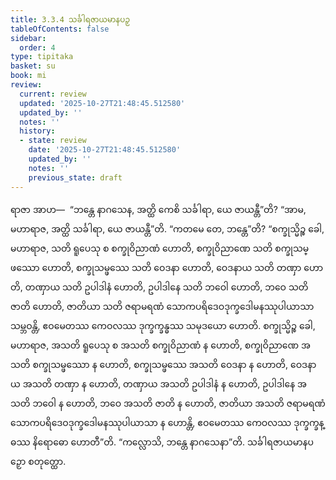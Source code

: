 ```yaml
---
title: 3.3.4 သင်္ခါရဇာယမာနပဉှ
tableOfContents: false
sidebar:
  order: 4
type: tipitaka
basket: su
book: mi
review:
  current: review
  updated: '2025-10-27T21:48:45.512580'
  updated_by: ''
  notes: ''
  history:
  - state: review
    date: '2025-10-27T21:48:45.512580'
    updated_by: ''
    notes: ''
    previous_state: draft
---
```



<ReviewStatus review={frontmatter.review} showDetails={true} />

<HypothesisAnnotation frontmatter={frontmatter} />

<DynamicBreadcrumb />

<Division number="52" book="mi" e="ch" v="28">

<Paragraph number="242" book="mi">
ရာဇာ အာဟ—  “ဘန္တေ နာဂသေန, အတ္ထိ ကေစိ သင်္ခါရာ, ယေ ဇာယန္တီ”တိ? “အာမ, မဟာရာဇ, အတ္ထိ သင်္ခါရာ, ယေ ဇာယန္တီ”တိ. “ကတမေ တေ, ဘန္တေ”တိ? “စက္ခုသ္မိဉ္စ ခေါ, မဟာရာဇ, သတိ ရူပေသု စ စက္ခုဝိညာဏံ ဟောတိ, စက္ခုဝိညာဏေ သတိ စက္ခုသမ္ဖဿော ဟောတိ, စက္ခုသမ္ဖဿေ သတိ ဝေဒနာ ဟောတိ, ဝေဒနာယ သတိ တဏှာ ဟောတိ, တဏှာယ သတိ ဥပါဒါနံ ဟောတိ, ဥပါဒါနေ သတိ ဘဝေါ ဟောတိ, ဘဝေ သတိ ဇာတိ ဟောတိ, ဇာတိယာ သတိ ဇရာမရဏံ သောကပရိဒေဝဒုက္ခဒေါမနဿုပါယာသာ သမ္ဘဝန္တိ, ဧဝမေတဿ ကေဝလဿ ဒုက္ခက္ခန္ဓဿ သမုဒယော ဟောတိ. စက္ခုသ္မိဉ္စ ခေါ, မဟာရာဇ, အသတိ ရူပေသု စ အသတိ စက္ခုဝိညာဏံ န ဟောတိ, စက္ခုဝိညာဏေ အသတိ စက္ခုသမ္ဖဿော န ဟောတိ, စက္ခုသမ္ဖဿေ အသတိ ဝေဒနာ န ဟောတိ, ဝေဒနာယ အသတိ တဏှာ န ဟောတိ, တဏှာယ အသတိ ဥပါဒါနံ န ဟောတိ, ဥပါဒါနေ အသတိ ဘဝေါ န ဟောတိ, ဘဝေ အသတိ ဇာတိ န ဟောတိ, ဇာတိယာ အသတိ ဇရာမရဏံ သောကပရိဒေဝဒုက္ခဒေါမနဿုပါယာသာ န ဟောန္တိ, ဧဝမေတဿ ကေဝလဿ ဒုက္ခက္ခန္ဓဿ နိရောဓော ဟောတီ”တိ.
</Paragraph>

<Paragraph number="243" book="mi">
“ကလ္လောသိ, ဘန္တေ နာဂသေနာ”တိ.

</Paragraph>
</Division>

<Paragraph number="244" type="center" book="mi">
သင်္ခါရဇာယမာနပဉှော စတုတ္ထော.
</Paragraph>